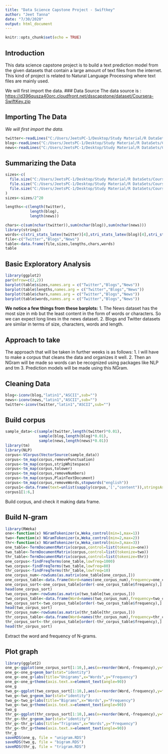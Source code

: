 ---
title: "Data Science Capstone Project - Swiftkey"
author: "Jeet Tanna"
date: "7/30/2020"
output: html_document
---

```{r setup, include=FALSE}
knitr::opts_chunk$set(echo = TRUE)
```

## Introduction
This data science capstone project is to build a text prediction model from the given datasets that contain a large amount of text files from the internet. This kind of project is related to Natural Language Processing where text files are mainly used.

We will first import the data.
### Data Source
The data source is :
[https://d396qusza40orc.cloudfront.net/dsscapstone/dataset/Coursera-SwiftKey.zip](https://d396qusza40orc.cloudfront.net/dsscapstone/dataset/Coursera-SwiftKey.zip)

## Importing The Data

*We will first import the data.*


```{r load}
twitter<-readLines("C:/Users/JeetsPC-1/Desktop/Study Material/R DataSets/Coursera-SwiftKey/final/en_US/en_US.twitter.txt",encoding = "UTF-8", skipNul = TRUE)
blog<-readLines("C:/Users/JeetsPC-1/Desktop/Study Material/R DataSets/Coursera-SwiftKey/final/en_US/en_US.blogs.txt",encoding = "UTF-8", skipNul = TRUE)
news<-readLines("C:/Users/JeetsPC-1/Desktop/Study Material/R DataSets/Coursera-SwiftKey/final/en_US/en_US.news.txt",encoding = "UTF-8", skipNul = TRUE)
```

## Summarizing the Data
```{r}
sizes<-c(
  file.size("C:/Users/JeetsPC-1/Desktop/Study Material/R DataSets/Coursera-SwiftKey/final/en_US/en_US.twitter.txt"),
  file.size("C:/Users/JeetsPC-1/Desktop/Study Material/R DataSets/Coursera-SwiftKey/final/en_US/en_US.blogs.txt"),
  file.size("C:/Users/JeetsPC-1/Desktop/Study Material/R DataSets/Coursera-SwiftKey/final/en_US/en_US.news.txt")
)
sizes<-sizes/2^20

lengths<-c(length(twitter),
           length(blog),
           length(news))

chars<-c(sum(nchar(twitter)),sum(nchar(blog)),sum(nchar(news)))
library(stringi)
words<-c(stri_stats_latex(twitter)[4],stri_stats_latex(blog)[4],stri_stats_latex(news)[4])
file<-c("Twitter","Blogs","News")
table<-data.frame(file,sizes,lengths,chars,words)
table

```


## Basic Exploratory Analysis
```{r}
library(ggplot2)
par(mfrow=c(2,2))
barplot(table$sizes,names.arg = c("Twitter","Blogs","News"))
barplot(table$lengths,names.arg = c("Twitter","Blogs","News"))
barplot(table$chars,names.arg = c("Twitter","Blogs","News"))
barplot(table$words,names.arg = c("Twitter","Blogs","News"))

```

**We notice a few things from these barplots:**
1. The News dataset has the most size in mb but the least content in the form of words or characters. So we can expect long lines in the news dataset.
2. Blogs and Twitter datasets are similar in terms of size, characters, words and length.

## Approach to take

The approach that will be taken in further weeks is as follows:
1. I will have to make a corpus that cleans the data and organizes it well.
2. Then an NGram will be made so words can be recognized using packages like NLP and tm
3. Prediction models will be made using this NGram.

## Cleaning Data
```{r}
blog<-iconv(blog,"latin1","ASCII",sub="")
news<-iconv(news,"latin1","ASCII",sub="")
twitter<-iconv(twitter,"latin1","ASCII",sub="")
```


## Build corpus
```{r corpus}
sample_data<-c(sample(twitter,length(twitter)*0.01),
               sample(blog,length(blog)*0.01),
               sample(news,length(news)*0.01))
library(tm)
library(NLP)
corpus<-VCorpus(VectorSource(sample_data))
corpus<-tm_map(corpus,removePunctuation)
corpus<-tm_map(corpus,stripWhitespace)
corpus<-tm_map(corpus,tolower)
corpus<-tm_map(corpus,removeNumbers)
corpus<-tm_map(corpus,PlainTextDocument)
corpus<-tm_map(corpus,removeWords,stopwords("english"))
corpus1<-data.frame(text=unlist(sapply(corpus,'[',"content")),stringsAsFactors = FALSE)
corpus1[1:6,]

```

Build corpus, and check it making data frame.

## Build N-gram 

```{r build N-gram}
library(RWeka)
one<-function(x) NGramTokenizer(x,Weka_control(min=1,max=1))
two<-function(x) NGramTokenizer(x,Weka_control(min=2,max=2))
thr<-function(x) NGramTokenizer(x,Weka_control(min=3,max=3))
one_table<-TermDocumentMatrix(corpus,control=list(tokenize=one))
two_table<-TermDocumentMatrix(corpus,control=list(tokenize=two))
thr_table<-TermDocumentMatrix(corpus,control=list(tokenize=thr))
one_corpus<-findFreqTerms(one_table,lowfreq=1000)
two_corpus<-findFreqTerms(two_table,lowfreq=80)
thr_corpus<-findFreqTerms(thr_table,lowfreq=10)
one_corpus_num<-rowSums(as.matrix(one_table[one_corpus,]))
one_corpus_table<-data.frame(Word=names(one_corpus_num),frequency=one_corpus_num)
one_corpus_sort<-one_corpus_table[order(-one_corpus_table$frequency),]
head(one_corpus_sort)
two_corpus_num<-rowSums(as.matrix(two_table[two_corpus,]))
two_corpus_table<-data.frame(Word=names(two_corpus_num),frequency=two_corpus_num)
two_corpus_sort<-two_corpus_table[order(-two_corpus_table$frequency),]
head(two_corpus_sort)
thr_corpus_num<-rowSums(as.matrix(thr_table[thr_corpus,]))
thr_corpus_table<-data.frame(Word=names(thr_corpus_num),frequency=thr_corpus_num)
thr_corpus_sort<-thr_corpus_table[order(-thr_corpus_table$frequency),]
head(thr_corpus_sort)
```

Extract the word and frequency of N-grams.

## Plot graph

```{r plot}
library(ggplot2)
one_g<-ggplot(one_corpus_sort[1:10,],aes(x=reorder(Word,-frequency),y=frequency))
one_g<-one_g+geom_bar(stat="identity")
one_g<-one_g+labs(title="Unigrams",x="Words",y="Frequency")
one_g<-one_g+theme(axis.text.x=element_text(angle=90))
one_g
two_g<-ggplot(two_corpus_sort[1:10,],aes(x=reorder(Word,-frequency),y=frequency))
two_g<-two_g+geom_bar(stat="identity")
two_g<-two_g+labs(title="Bigrams",x="Words",y="Frequency")
two_g<-two_g+theme(axis.text.x=element_text(angle=90))
two_g
thr_g<-ggplot(thr_corpus_sort[1:10,],aes(x=reorder(Word,-frequency),y=frequency))
thr_g<-thr_g+geom_bar(stat="identity")
thr_g<-thr_g+labs(title="Trigrams",x="Words",y="Frequency")
thr_g<-thr_g+theme(axis.text.x=element_text(angle=90))
thr_g
saveRDS(one_g, file = "unigram.RDS")
saveRDS(two_g, file = "bigram.RDS")
saveRDS(thr_g, file = "trigram.RDS")


```







